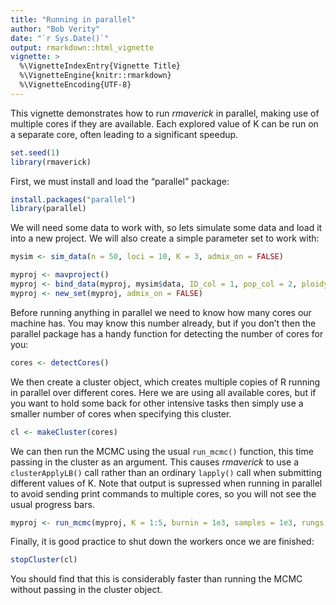 ```yaml
---
title: "Running in parallel"
author: "Bob Verity"
date: "`r Sys.Date()`"
output: rmarkdown::html_vignette
vignette: >
  %\VignetteIndexEntry{Vignette Title}
  %\VignetteEngine{knitr::rmarkdown}
  %\VignetteEncoding{UTF-8}
---
```


This vignette demonstrates how to run *rmaverick* in parallel, making use of multiple cores if they are available. Each explored value of K can be run on a separate core, often leading to a significant speedup.

```r
set.seed(1)
library(rmaverick)
```

First, we must install and load the "parallel" package:

```r
install.packages("parallel")
library(parallel)
```

We will need some data to work with, so lets simulate some data and load it into a new project. We will also create a simple parameter set to work with:

```r
mysim <- sim_data(n = 50, loci = 10, K = 3, admix_on = FALSE)

myproj <- mavproject()
myproj <- bind_data(myproj, mysim$data, ID_col = 1, pop_col = 2, ploidy_col = 3)
myproj <- new_set(myproj, admix_on = FALSE)
```

Before running anything in parallel we need to know how many cores our machine has. You may know this number already, but if you don't then the parallel package has a handy function for detecting the number of cores for you:

```r
cores <- detectCores()
```

We then create a cluster object, which creates multiple copies of R running in parallel over different cores. Here we are using all available cores, but if you want to hold some back for other intensive tasks then simply use a smaller number of cores when specifying this cluster.

```r
cl <- makeCluster(cores)
```

We can then run the MCMC using the usual `run_mcmc()` function, this time passing in the cluster as an argument. This causes *rmaverick* to use a `clusterApplyLB()` call rather than an ordinary `lapply()` call when submitting different values of K. Note that output is supressed when running in parallel to avoid sending print commands to multiple cores, so you will not see the usual progress bars.

```r
myproj <- run_mcmc(myproj, K = 1:5, burnin = 1e3, samples = 1e3, rungs = 10, cluster = cl)
```

Finally, it is good practice to shut down the workers once we are finished:

```r
stopCluster(cl)
```

You should find that this is considerably faster than running the MCMC without passing in the cluster object.


